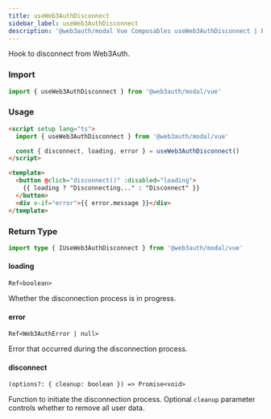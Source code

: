 ```yaml
---
title: useWeb3AuthDisconnect
sidebar_label: useWeb3AuthDisconnect
description: '@web3auth/modal Vue Composables useWeb3AuthDisconnect | Embedded Wallets'
---
```


Hook to disconnect from Web3Auth.

### Import

```ts
import { useWeb3AuthDisconnect } from '@web3auth/modal/vue'
```

### Usage

```html
<script setup lang="ts">
  import { useWeb3AuthDisconnect } from '@web3auth/modal/vue'

  const { disconnect, loading, error } = useWeb3AuthDisconnect()
</script>

<template>
  <button @click="disconnect()" :disabled="loading">
    {{ loading ? "Disconnecting..." : "Disconnect" }}
  </button>
  <div v-if="error">{{ error.message }}</div>
</template>
```

### Return Type

```ts
import type { IUseWeb3AuthDisconnect } from '@web3auth/modal/vue'
```

#### loading

`Ref<boolean>`

Whether the disconnection process is in progress.

#### error

`Ref<Web3AuthError | null>`

Error that occurred during the disconnection process.

#### disconnect

`(options?: { cleanup: boolean }) => Promise<void>`

Function to initiate the disconnection process. Optional `cleanup` parameter controls whether to remove all user data.
